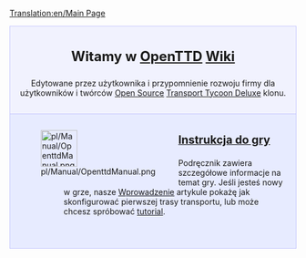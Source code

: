 [[Translation:en/Main Page]]
{{en/Translation|origin= en/Main Page
|from  = en
|to    = pl
|Percentage =5
}}

<div style="background-color: #f1f2fe; border: 1px solid #c7c8fe; margin: 0; padding: 1em 1em 1em 1em; text-align:center">
<div style="font-size:1.7em; font-weight:bold">Witamy w <span class="plainlinks">[http://www.openttd.org/ OpenTTD]</span> [https://www.wikipedia.org/wiki/pl:wiki Wiki]</div>
Edytowane przez użytkownika i przypomnienie rozwoju firmy dla użytkowników i twórców [http://www.opensource.org/ Open Source] [[pl/Transport Tycoon Deluxe|Transport Tycoon Deluxe]] klonu.
</div>
<div style="background-color: #E7EBFF; border: 1px solid #c7c8fe; border-top:none; padding: 1em 1em 0em 1em; margin-bottom:2em">
<div style="float:left">[[File:pl/Manual/OpenttdManual.png|64px]]</div>
<div style="margin-left:80px; margin-bottom:4em">
<div style="font-size:1.4em; font-weight:bold">[[pl/Manual/Main Page|Instrukcja do gry]]</div>
Podręcznik zawiera szczegółowe informacje na temat gry. Jeśli jesteś nowy w grze, nasze [[pl/Wprowadzenie|Wprowadzenie]] artykule pokażę jak skonfigurować pierwszej trasy transportu, lub może chcesz spróbować [[pl/Manual/Tutorial/Main Page|tutorial]].</div>